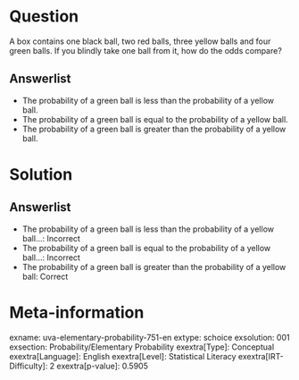 Question
========

A box contains one black ball, two red balls, three yellow balls and four green balls. If you blindly take one ball from it, how do the odds compare?

Answerlist
----------

* The probability of a green ball is less than the probability of a yellow ball.
* The probability of a green ball is equal to the probability of a yellow ball.
* The probability of a green ball is greater than the probability of a yellow ball.

Solution
========

Answerlist
----------

* The probability of a green ball is less than the probability of a yellow ball...: Incorrect
* The probability of a green ball is equal to the probability of a yellow ball...: Incorrect
* The probability of a green ball is greater than the probability of a yellow ball: Correct

Meta-information
================
exname: uva-elementary-probability-751-en
extype: schoice
exsolution: 001
exsection: Probability/Elementary Probability
exextra[Type]: Conceptual
exextra[Language]: English
exextra[Level]: Statistical Literacy
exextra[IRT-Difficulty]: 2
exextra[p-value]: 0.5905
